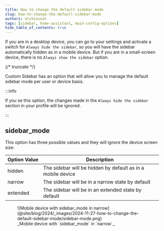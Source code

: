 ```yaml
---
title: How to change the default sidebar mode
slug: how-to-change-the-default-sidebar-mode
authors: elchininet
tags: [sidebar, home-assistant, main-config-options]
hide_table_of_contents: true
---
```


If you are in a desktop device, you can go to your settings and activate a switch for `Always hide the sidebar`, so you will have the sidebar automatically hidden as in a mobile device. But if you are in a small-screen device, there is no `Always show the sidebar` option.

{/* truncate */}


Custom Sidebar has an option that will allow you to manage the default sidebar mode per user or device basis.

:::info

If you se this option, the changes made in the `Always hide the sidebar` section in your profile will be ignored.

:::

## sidebar_mode

This option has three possible values and they will ignore the device screen size:

| Option&nbsp;Value | Description                                                 |
| ----------------- | ----------------------------------------------------------- |
| hidden            | The sidebar will be hidden by default as in a mobile device |
| narrow            | The sidebar will be in a narrow state by default            |
| extended          | The sidebar will be in an extended state by default         |

<Example />

<figure>
![Mobile device with sidebar_mode in narrow](@site/blog/2024/_images/2024-11-27-how-to-change-the-default-sidebar-mode/sidebar-mode.png)
<figcaption>_Mobile device with `sidebar_mode` in `narrow`_</figcaption>
</figure>